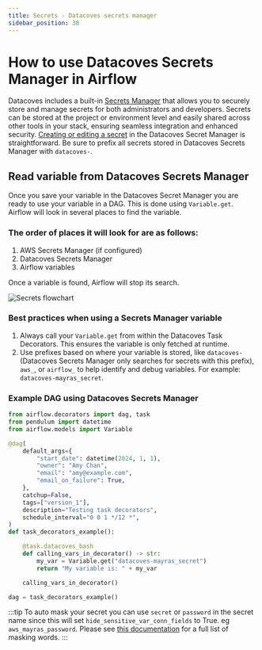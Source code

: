 ```yaml
---
title: Secrets - Datacoves secrets manager
sidebar_position: 38
---
```


# How to use Datacoves Secrets Manager in Airflow

Datacoves includes a built-in [Secrets Manager](reference/admin-menu/secrets.md) that allows you to securely store and manage secrets for both administrators and developers. Secrets can be stored at the project or environment level and easily shared across other tools in your stack, ensuring seamless integration and enhanced security. [Creating or editing a secret](/how-tos/datacoves/how_to_secrets.md) in the Datacoves Secret Manager is straightforward. Be sure to prefix all secrets stored in Datacoves Secrets Manager with `datacoves-`.

## Read variable from Datacoves Secrets Manager

Once you save your variable in the Datacoves Secret Manager you are ready to use your variable in a DAG. This is done using `Variable.get`. Airflow will look in several places to find the variable.

### The order of places it will look for are as follows:

1. AWS Secrets Manager (if configured)  
2. Datacoves Secrets Manager  
3. Airflow variables  

Once a variable is found, Airflow will stop its search.

![Secrets flowchart](assets/variablle_flow.png)

### Best practices when using a Secrets Manager variable

1. Always call your `Variable.get` from within the Datacoves Task Decorators. This ensures the variable is only fetched at runtime.  
2. Use prefixes based on where your variable is stored, like `datacoves-` (Datacoves Secrets Manager only searches for secrets with this prefix), `aws_`, or `airflow_` to help identify and debug variables. For example: `datacoves-mayras_secret`.

### Example DAG using Datacoves Secrets Manager

```python
from airflow.decorators import dag, task
from pendulum import datetime
from airflow.models import Variable

@dag(
    default_args={
        "start_date": datetime(2024, 1, 1),
        "owner": "Amy Chan",
        "email": "amy@example.com",
        "email_on_failure": True,
    },
    catchup=False,
    tags=["version_1"],
    description="Testing task decorators",
    schedule_interval="0 0 1 */12 *",
)
def task_decorators_example():

    @task.datacoves_bash
    def calling_vars_in_decorator() -> str:
        my_var = Variable.get("datacoves-mayras_secret")
        return "My variable is: " + my_var

    calling_vars_in_decorator()

dag = task_decorators_example()
```
:::tip
 To auto mask your secret you can use `secret` or `password` in the secret name since this will set `hide_sensitive_var_conn_fields` to True. eg `aws_mayras_password`. Please see [this documentation](https://www.astronomer.io/docs/learn/airflow-variables#hide-sensitive-information-in-airflow-variables) for a full list of masking words.
:::

